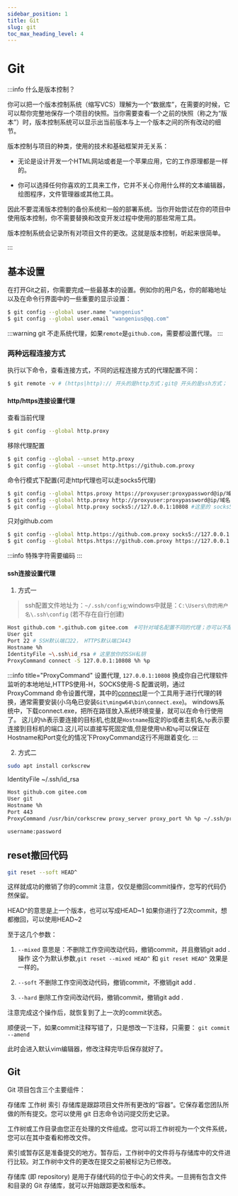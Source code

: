 ```yaml
---
sidebar_position: 1
title: Git
slug: git
toc_max_heading_level: 4
---
```


# Git

:::info 什么是版本控制？

你可以把一个版本控制系统（缩写VCS）理解为一个“数据库”，在需要的时候，它可以帮你完整地保存一个项目的快照。当你需要查看一个之前的快照（称之为“版本”）时，版本控制系统可以显示出当前版本与上一个版本之间的所有改动的细节。

版本控制与项目的种类，使用的技术和基础框架并无关系：

- 无论是设计开发一个HTML网站或者是一个苹果应用，它的工作原理都是一样的。

- 你可以选择任何你喜欢的工具来工作，它并不关心你用什么样的文本编辑器，绘图程序，文件管理器或其他工具。

因此不要混淆版本控制的备份系统和一般的部署系统。当你开始尝试在你的项目中使用版本控制，你不需要替换和改变开发过程中使用的那些常用工具。

版本控制系统会记录所有对项目文件的更改。这就是版本控制，听起来很简单。

:::

## 基本设置

在打开Git之前，你需要完成一些最基本的设置。例如你的用户名，你的邮箱地址以及在命令行界面中的一些重要的显示设置：

```bash
$ git config --global user.name "wangenius"
$ git config --global user.email "wangenius@qq.com"
```

:::warning
git 不走系统代理，如果`remote`是`github.com`，需要都设置代理。
:::

### 两种远程连接方式

执行以下命令，查看连接方式，不同的远程连接方式的代理配置不同：

```bash title="查看远程连接"
$ git remote -v # (https|http):// 开头的是http方式；git@ 开头的是ssh方式；
```

#### http/https连接设置代理

查看当前代理
```bash
$ git config --global http.proxy
```

移除代理配置
```bash
$ git config --global --unset http.proxy
$ git config --global --unset http.https://github.com.proxy
```

命令行模式下配置(可走http代理也可以走socks5代理)
```bash
$ git config --global https.proxy https://proxyuser:proxypassword@ip/域名:port
$ git config --global http.proxy http://proxyuser:proxypassword@ip/域名:port
$ git config --global http.proxy socks5://127.0.0.1:10808 #这里的 socks5 仅仅是代理使用的协议，它依然是针对 http 设置的，所以仅对 http 协议的仓库有效。
```
只对github.com
```bash
$ git config --global http.https://github.com.proxy socks5://127.0.0.1:10808
$ git config --global https.https://github.com.proxy https://127.0.0.1:10808
```
:::info
特殊字符需要编码
:::

#### ssh连接设置代理
1. 方式一
> ssh配置文件地址为：`~/.ssh/config`;windows中就是：`C:\Users\你的用户名\.ssh\config` (若不存在自行创建)

```bash
Host github.com *.github.com gitee.com	#可针对域名配置不同的代理；亦可以不配置
User git 
Port 22 # SSH默认端口22， HTTPS默认端口443
Hostname %h 
IdentityFile ~\.ssh\id_rsa # 这里放你的SSH私钥
ProxyCommand connect -S 127.0.0.1:10808 %h %p 
```
:::info title="ProxyCommand"
设置代理, `127.0.0.1:10808` 换成你自己代理软件监听的本地地址,HTTPS使用-H，SOCKS使用-S
配置说明，通过 ProxyCommand 命令设置代理，其中的[connect](https://bitbucket.org/gotoh/connect)是一个工具用于进行代理的转换，通常需要安装(小乌龟已安装`Git\mingw64\bin\connect.exe`)。
windows系统中，下载connect.exe，把所在路径放入系统环境变量，就可以在命令行使用了。
这儿的`%h`表示要连接的目标机,也就是`Hostname`指定的ip或者主机名,`%p`表示要连接到目标机的端口.这儿可以直接写死固定值,但是使用`%h`和`%p`可以保证在Hostname和Port变化的情况下ProxyCommand这行不用跟着变化.
:::

2. 方式二


```bash title="安装corkscrew"
sudo apt install corkscrew
```
IdentityFile ~/.ssh/id_rsa
```bash title="修改 ~/.ssh/config"
Host github.com gitee.com
User git
Hostname %h
Port 443
ProxyCommand /usr/bin/corkscrew proxy_server proxy_port %h %p ~/.ssh/proxyauth #proxy_server 为代理服务器地址，proxy_port 为代理服务器端口。
```

```bash title="修改 ~/.ssh/proxyauth，写上代理用户名密码"
username:password
```

## reset撤回代码

```bash
git reset --soft HEAD^
```

这样就成功的撤销了你的commit
注意，仅仅是撤回commit操作，您写的代码仍然保留。

HEAD^的意思是上一个版本，也可以写成HEAD~1
如果你进行了2次commit，想都撤回，可以使用HEAD~2



至于这几个参数：
1. `--mixed`
意思是：不删除工作空间改动代码，撤销commit，并且撤销git add . 操作
这个为默认参数,`git reset --mixed HEAD^` 和 `git reset HEAD^` 效果是一样的。


2. `--soft`
不删除工作空间改动代码，撤销commit，不撤销git add .

3. `--hard`
删除工作空间改动代码，撤销commit，撤销git add .

注意完成这个操作后，就恢复到了上一次的commit状态。

顺便说一下，如果commit注释写错了，只是想改一下注释，只需要：
`git commit --amend`

此时会进入默认vim编辑器，修改注释完毕后保存就好了。

## Git
Git 项目包含三个主要组件：

存储库
工作树
索引
存储库是跟踪项目文件所有更改的“容器”。它保存着您团队所做的所有提交。您可以使用 git 日志命令访问提交历史记录。

工作树或工作目录由您正在处理的文件组成。您可以将工作树视为一个文件系统，您可以在其中查看和修改文件。

索引或暂存区是准备提交的地方。暂存后，工作树中的文件将与存储库中的文件进行比较。对工作树中文件的更改在提交之前被标记为已修改。

存储库 (即 repository) 是用于存储代码的位于中心的文件夹。一旦拥有包含文件和目录的 Git 存储库，就可以开始跟踪更改和版本。